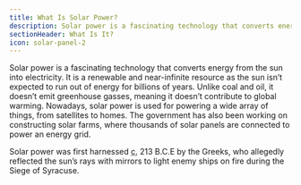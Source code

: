 ```yaml
---
title: What Is Solar Power?
description: Solar power is a fascinating technology that converts energy from the sun into electricity
sectionHeader: What Is It?
icon: solar-panel-2
---
```



Solar power is a fascinating technology that converts energy from the sun into electricity.
It is a renewable and near-infinite resource
as the sun isn’t expected to run out of energy for billions of years.
Unlike coal and oil, it doesn’t emit greenhouse gasses, meaning it doesn’t contribute to global warming.
Nowadays, solar power is used for powering a wide array of things, from satellites to homes.
The government has also been working on constructing solar farms,
where thousands of solar panels are connected to power an energy grid.

<Admonition type="fun-fact">
  Solar power was first harnessed <abbr title="circa">c.</abbr> 213 B.C.E by the
  Greeks, who allegedly reflected the sun’s rays with mirrors to light enemy
  ships on fire during the Siege of Syracuse.
</Admonition>
